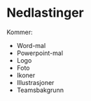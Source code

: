 
<Meta title="Profilering/Nedlastinger" />

# Nedlastinger

Kommer:
- Word-mal
- Powerpoint-mal
- Logo
- Foto
- Ikoner
- Illustrasjoner
- Teamsbakgrunn